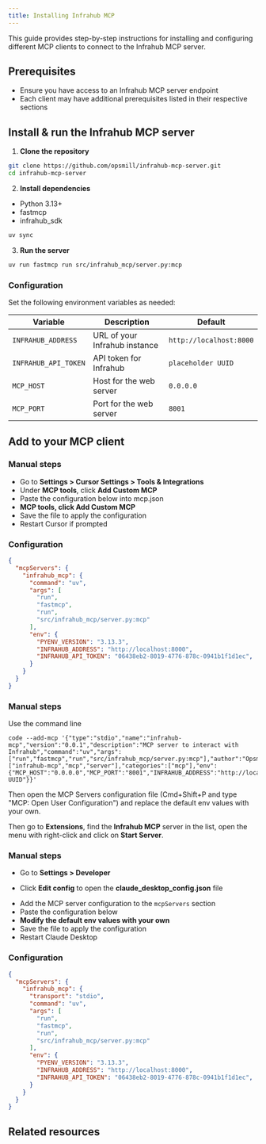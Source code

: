 ```yaml
---
title: Installing Infrahub MCP
---
```



This guide provides step-by-step instructions for installing and configuring different MCP clients to connect to the Infrahub MCP server.

## Prerequisites

- Ensure you have access to an Infrahub MCP server endpoint
- Each client may have additional prerequisites listed in their respective sections

## Install & run the Infrahub MCP server

1. **Clone the repository**

```bash
git clone https://github.com/opsmill/infrahub-mcp-server.git
cd infrahub-mcp-server
```

2. **Install dependencies**

<!-- vale off -->
- Python 3.13+
- fastmcp
- infrahub_sdk
<!-- vale on -->

```bash
uv sync
```

3. **Run the server**

```bash
uv run fastmcp run src/infrahub_mcp/server.py:mcp
```

### Configuration

Set the following environment variables as needed:

| Variable            | Description                         | Default                  |
|---------------------|-------------------------------------|--------------------------|
| `INFRAHUB_ADDRESS`  | URL of your Infrahub instance       | `http://localhost:8000`  |
| `INFRAHUB_API_TOKEN`| API token for Infrahub              | `placeholder UUID`       |
| `MCP_HOST`          | Host for the web server             | `0.0.0.0`                |
| `MCP_PORT`          | Port for the web server             | `8001`                   |

## Add to your MCP client

<Tabs>
<TabItem value="cursor" label="Cursor">

### Manual steps

- Go to **Settings > Cursor Settings > Tools & Integrations**
- Under **MCP tools**, click **Add Custom MCP**
- Paste the configuration below into mcp.json
- **MCP tools, click Add Custom MCP**
- Save the file to apply the configuration
- Restart Cursor if prompted

### Configuration

```json
{
  "mcpServers": {
    "infrahub_mcp": {
      "command": "uv",
      "args": [
        "run",
        "fastmcp",
        "run",
        "src/infrahub_mcp/server.py:mcp"
      ],
      "env": {
        "PYENV_VERSION": "3.13.3",
        "INFRAHUB_ADDRESS": "http://localhost:8000",
        "INFRAHUB_API_TOKEN": "06438eb2-8019-4776-878c-0941b1f1d1ec",
      }
    }
  }
}
```

</TabItem>
<TabItem value="vs-code" label="VS Code">

### Manual steps

Use the command line

```console
code --add-mcp '{"type":"stdio","name":"infrahub-mcp","version":"0.0.1","description":"MCP server to interact with Infrahub","command":"uv","args":["run","fastmcp","run","src/infrahub_mcp/server.py:mcp"],"author":"Opsmill","tags":["infrahub-mcp","mcp","server"],"categories":["mcp"],"env":{"MCP_HOST":"0.0.0.0","MCP_PORT":"8001","INFRAHUB_ADDRESS":"http://localhost:8000","INFRAHUB_API_TOKEN":"placeholder UUID"}}'
```

Then open the MCP Servers configuration file (Cmd+Shift+P and type "MCP: Open User Configuration") and replace the default env values with your own.

Then go to **Extensions**, find the **Infrahub MCP** server in the list, open the menu with right-click and click on **Start Server**.

</TabItem>
<TabItem value="claude-desktop" label="Claude Desktop">

### Manual steps

- Go to **Settings > Developer**
<!-- vale off -->
- Click **Edit config** to open the **claude_desktop_config.json** file
<!-- vale on -->
- Add the MCP server configuration to the `mcpServers` section
- Paste the configuration below
- **Modify the default env values with your own**
- Save the file to apply the configuration
- Restart Claude Desktop

### Configuration

```json
{
  "mcpServers": {
    "infrahub_mcp": {
      "transport": "stdio",
      "command": "uv",
      "args": [
        "run",
        "fastmcp",
        "run",
        "src/infrahub_mcp/server.py:mcp"
      ],
      "env": {
        "PYENV_VERSION": "3.13.3",
        "INFRAHUB_ADDRESS": "http://localhost:8000",
        "INFRAHUB_API_TOKEN": "06438eb2-8019-4776-878c-0941b1f1d1ec",
      }
    }
  }
}
```

</TabItem>
</Tabs>

## Related resources
